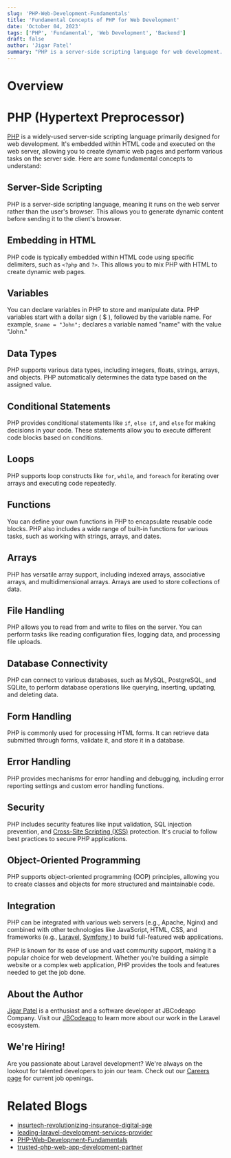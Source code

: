 ```yaml
---
slug: 'PHP-Web-Development-Fundamentals'
title: 'Fundamental Concepts of PHP for Web Development'
date: 'October 04, 2023'
tags: ['PHP', 'Fundamental', 'Web Development', 'Backend']
draft: false
author: 'Jigar Patel'
summary: "PHP is a server-side scripting language for web development. It's embedded in HTML, supports variables, data types, conditional statements, loops, functions, arrays, file handling, database connectivity, and security features. PHP is user-friendly and widely used for building dynamic web applications."
---
```


# Overview

<TOCInline toc={props.toc} exclude="Overview" toHeading={2} />

# PHP (Hypertext Preprocessor)

[PHP](https://www.php.net/) is a widely-used server-side scripting language primarily designed for web development. It's embedded within HTML code and executed on the web server, allowing you to create dynamic web pages and perform various tasks on the server side. Here are some fundamental concepts to understand:

## Server-Side Scripting

PHP is a server-side scripting language, meaning it runs on the web server rather than the user's browser. This allows you to generate dynamic content before sending it to the client's browser.

## Embedding in HTML

PHP code is typically embedded within HTML code using specific delimiters, such as `<?php` and `?>`. This allows you to mix PHP with HTML to create dynamic web pages.

## Variables

You can declare variables in PHP to store and manipulate data. PHP variables start with a dollar sign ( $ ), followed by the variable name. For example, `$name = "John";` declares a variable named "name" with the value "John."

## Data Types

PHP supports various data types, including integers, floats, strings, arrays, and objects. PHP automatically determines the data type based on the assigned value.

## Conditional Statements

PHP provides conditional statements like `if`, `else if`, and `else` for making decisions in your code. These statements allow you to execute different code blocks based on conditions.

## Loops

PHP supports loop constructs like `for`, `while`, and `foreach` for iterating over arrays and executing code repeatedly.

## Functions

You can define your own functions in PHP to encapsulate reusable code blocks. PHP also includes a wide range of built-in functions for various tasks, such as working with strings, arrays, and dates.

## Arrays

PHP has versatile array support, including indexed arrays, associative arrays, and multidimensional arrays. Arrays are used to store collections of data.

## File Handling

PHP allows you to read from and write to files on the server. You can perform tasks like reading configuration files, logging data, and processing file uploads.

## Database Connectivity

PHP can connect to various databases, such as MySQL, PostgreSQL, and SQLite, to perform database operations like querying, inserting, updating, and deleting data.

## Form Handling

PHP is commonly used for processing HTML forms. It can retrieve data submitted through forms, validate it, and store it in a database.

## Error Handling

PHP provides mechanisms for error handling and debugging, including error reporting settings and custom error handling functions.

## Security

PHP includes security features like input validation, SQL injection prevention, and [Cross-Site Scripting (XSS)](https://owasp.org/www-community/attacks/xss/) protection. It's crucial to follow best practices to secure PHP applications.

## Object-Oriented Programming

PHP supports object-oriented programming (OOP) principles, allowing you to create classes and objects for more structured and maintainable code.

## Integration

PHP can be integrated with various web servers (e.g., Apache, Nginx) and combined with other technologies like JavaScript, HTML, CSS, and frameworks (e.g., [Laravel](https://laravel.com/), [Symfony ](https://symfony.com/)) to build full-featured web applications.

PHP is known for its ease of use and vast community support, making it a popular choice for web development. Whether you're building a simple website or a complex web application, PHP provides the tools and features needed to get the job done.

## About the Author

[Jigar Patel](https://expertlaravel.com) is a
enthusiast and a software developer at JBCodeapp Company. Visit our [JBCodeapp](https://jbcodeapp.com) to learn more about our work in the Laravel ecosystem.

## We're Hiring!

Are you passionate about Laravel development? We're always on the lookout for talented developers to join our team. Check out our [Careers page](https://jbcodeapp.com/career) for current job openings.

# Related Blogs

- [insurtech-revolutionizing-insurance-digital-age](insurtech-revolutionizing-insurance-digital-age)
- [leading-laravel-development-services-provider](leading-laravel-development-services-provider)
- [PHP-Web-Development-Fundamentals](PHP-Web-Development-Fundamentals)
- [trusted-php-web-app-development-partner](trusted-php-web-app-development-partner)
